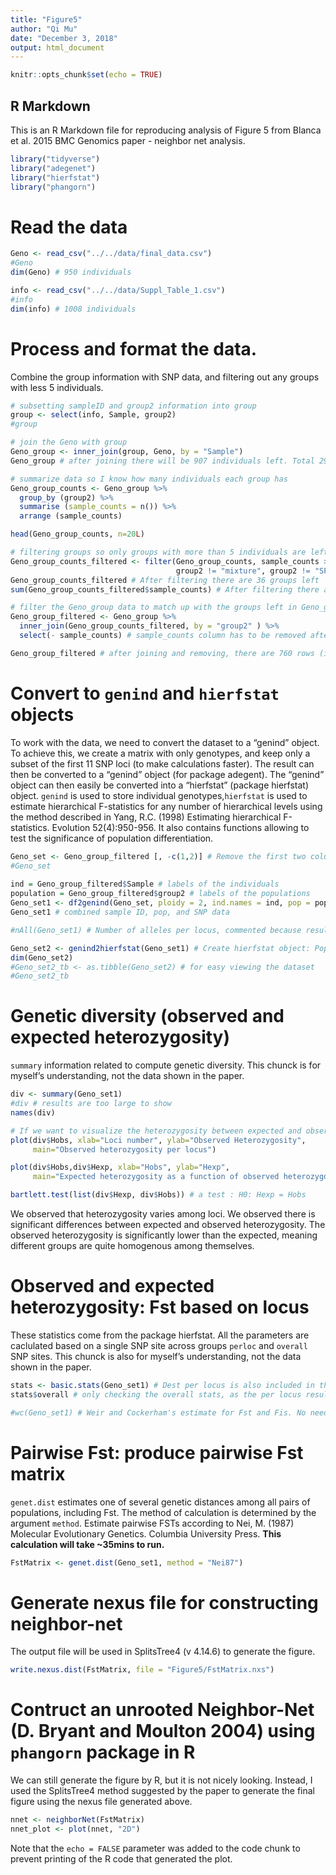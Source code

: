 ```yaml
---
title: "Figure5"
author: "Qi Mu"
date: "December 3, 2018"
output: html_document
---
```


```r
knitr::opts_chunk$set(echo = TRUE)
```

## R Markdown

This is an R Markdown file for reproducing analysis of Figure 5 from Blanca et al. 2015 BMC Genomics paper - neighbor net analysis.

```r
library("tidyverse")
library("adegenet")
library("hierfstat")
library("phangorn")
```

# Read the data
```r
Geno <- read_csv("../../data/final_data.csv")
#Geno
dim(Geno) # 950 individuals

info <- read_csv("../../data/Suppl_Table_1.csv")
#info
dim(info) # 1008 individuals
```

# Process and format the data. 
Combine the group information with SNP data, and filtering out any groups with less 5 individuals.
```r
# subsetting sampleID and group2 information into group
group <- select(info, Sample, group2)
#group

# join the Geno with group
Geno_group <- inner_join(group, Geno, by = "Sample")
Geno_group # after joining there will be 907 individuals left. Total 2961 columns (2959 SNPs)

# summarize data so I know how many individuals each group has
Geno_group_counts <- Geno_group %>%
  group_by (group2) %>%
  summarise (sample_counts = n()) %>%
  arrange (sample_counts)

head(Geno_group_counts, n=20L)

# filtering groups so only groups with more than 5 individuals are left, removing "mixture" as well 
Geno_group_counts_filtered <- filter(Geno_group_counts, sample_counts >=5, 
                                     group2 != "mixture", group2 != "SP_mixture", group2 != "SLC_mixture")
Geno_group_counts_filtered # After filtering there are 36 groups left
sum(Geno_group_counts_filtered$sample_counts) # After filtering there are 760 individuals left

# filter the Geno_group data to match up with the groups left in Geno_group_counts_filtered
Geno_group_filtered <- Geno_group %>%
  inner_join(Geno_group_counts_filtered, by = "group2" ) %>%
  select(- sample_counts) # sample_counts column has to be removed after joining.

Geno_group_filtered # after joining and removing, there are 760 rows (individuals). Total 2959 columns.
```

# Convert to `genind` and `hierfstat` objects
To work with the data, we need to convert the dataset to a “genind” object. To achieve this, we create a matrix with only genotypes, and keep only a subset of the first 11 SNP loci (to make calculations faster). The result can then be converted to a “genind” object (for package adegent). The “genind” object can then easily be converted into a “hierfstat” (package hierfstat) object.
`genind` is used to store individual genotypes,`hierfstat` is used to estimate hierarchical F-statistics for any number of hierarchical levels using the method described in Yang, R.C. (1998) Estimating hierarchical F-statistics. Evolution 52(4):950-956. It also contains functions allowing to test the significance of population differentiation.
```r
Geno_set <- Geno_group_filtered [, -c(1,2)] # Remove the first two colums and leave only SNP data
#Geno_set
 
ind = Geno_group_filtered$Sample # labels of the individuals
population = Geno_group_filtered$group2 # labels of the populations
Geno_set1 <- df2genind(Geno_set, ploidy = 2, ind.names = ind, pop = population, sep="") # Dataframe to genind object
Geno_set1 # combined sample ID, pop, and SNP data

#nAll(Geno_set1) # Number of alleles per locus, commented because result is large.

Geno_set2 <- genind2hierfstat(Geno_set1) # Create hierfstat object: Pop and SNP info, no sample ID.
dim(Geno_set2)
#Geno_set2_tb <- as.tibble(Geno_set2) # for easy viewing the dataset
#Geno_set2_tb
```

# Genetic diversity (observed and expected heterozygosity)
`summary` information related to compute genetic diversity. This chunck is for myself's understanding, not the data shown in the paper.
```r
div <- summary(Geno_set1)
#div # results are too large to show
names(div)

# If we want to visualize the heterozygosity between expected and observed.
plot(div$Hobs, xlab="Loci number", ylab="Observed Heterozygosity", 
     main="Observed heterozygosity per locus")

plot(div$Hobs,div$Hexp, xlab="Hobs", ylab="Hexp", 
     main="Expected heterozygosity as a function of observed heterozygosity per locus")

bartlett.test(list(div$Hexp, div$Hobs)) # a test : H0: Hexp = Hobs
```
We observed that heterozygosity varies among loci. We observed there is significant differences between expected and observed heterozygosity. The observed heterozygosity is significantly lower than the expected, meaning different groups are quite homogenous among themselves.

# Observed and expected heterozygosity: Fst based on locus
These statistics come from the package hierfstat. All the parameters are caclulated based on a single SNP site across groups `perloc` and `overall` SNP sites. This chunck is also for myself's understanding, not the data shown in the paper.
```r
stats <- basic.stats(Geno_set1) # Dest per locus is also included in the output
stats$overall # only checking the overall stats, as the per locus result is too large

#wc(Geno_set1) # Weir and Cockerham's estimate for Fst and Fis. No need to use this method
```

# Pairwise Fst: produce pairwise Fst matrix 
`genet.dist` estimates one of several genetic distances among all pairs of populations, including Fst. The method of calculation is determined by the argument `method`. Estimate pairwise FSTs according to Nei, M. (1987) Molecular Evolutionary Genetics. Columbia University Press. **This calculation will take ~35mins to run.**
```r
FstMatrix <- genet.dist(Geno_set1, method = "Nei87")
```

# Generate nexus file for constructing neighbor-net
The output file will be used in SplitsTree4 (v 4.14.6) to generate the figure. 
```r
write.nexus.dist(FstMatrix, file = "Figure5/FstMatrix.nxs")
```

# Contruct an unrooted Neighbor-Net (D. Bryant and Moulton 2004) using `phangorn` package in R
We can still generate the figure by R, but it is not nicely looking. Instead, I used the SplitsTree4 method suggested by the paper to generate the final figure using the nexus file generated above.
```r
nnet <- neighborNet(FstMatrix)
nnet_plot <- plot(nnet, "2D")
```

Note that the `echo = FALSE` parameter was added to the code chunk to prevent printing of the R code that generated the plot.

